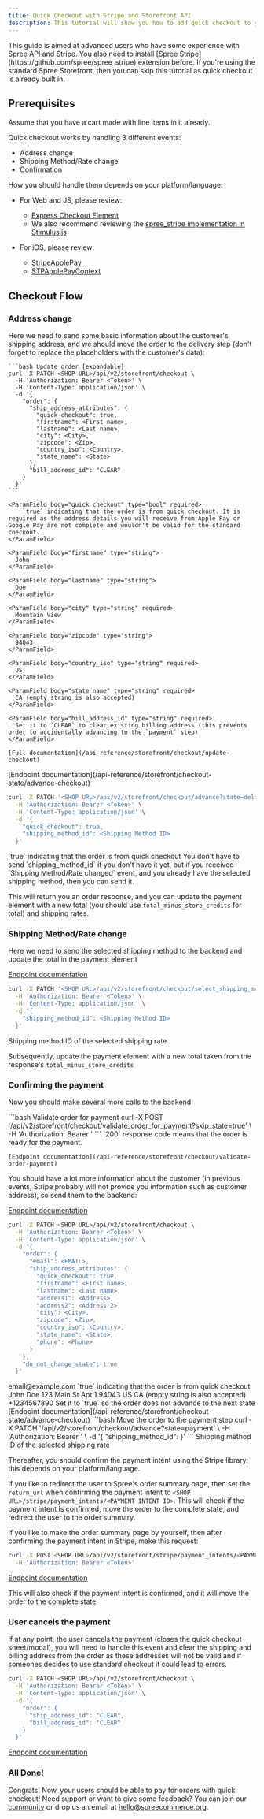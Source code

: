 ```yaml
---
title: Quick Checkout with Stripe and Storefront API
description: This tutorial will show you how to add quick checkout to your headless/composable storefront using Stripe and Spree APIs.
---
```


<Warning>
This guide is aimed at advanced users who have some experience with Spree API and Stripe.
You also need to install [Spree Stripe](https://github.com/spree/spree_stripe) extension before.
</Warning>

<Info>
If you're using the standard Spree Storefront, then you can skip this tutorial as quick checkout is already built in.
</Info>

## Prerequisites

Assume that you have a cart made with line items in it already.

Quick checkout works by handling 3 different events:
- Address change
- Shipping Method/Rate change
- Confirmation

How you should handle them depends on your platform/language:

- For Web and JS, please review:
  - [Express Checkout Element](https://docs.stripe.com/elements/express-checkout-element)
  - We also recommend reviewing the [spree_stripe implementation in Stimulus.js](https://github.com/spree/spree_stripe/blob/main/app/javascript/spree_stripe/controllers/stripe_button_controller.js)

- For iOS, please review:
  - [StripeApplePay](https://docs.stripe.com/apple-pay)
  - [STPApplePayContext](https://stripe.dev/stripe-ios/stripeapplepay/documentation/stripeapplepay/stpapplepaycontext#instance-methods)

## Checkout Flow

### Address change

Here we need to send some basic information about the customer's shipping address, and we should move the order to the delivery step (don't forget to replace the placeholders with the customer's data):

<AccordionGroup>
  <Accordion title="Update the checkout">

    ```bash Update order [expandable]
    curl -X PATCH <SHOP URL>/api/v2/storefront/checkout \
      -H 'Authorization: Bearer <Token>' \
      -H 'Content-Type: application/json' \
      -d '{
        "order": {
          "ship_address_attributes": {
            "quick_checkout": true,
            "firstname": <First name>,
            "lastname": <Last name>,
            "city": <City>,
            "zipcode": <Zip>,
            "country_iso": <Country>,
            "state_name": <State>
          },
          "bill_address_id": "CLEAR"
        }
      }'
    ```

    <ParamField body="quick_checkout" type="bool" required>
        `true` indicating that the order is from quick checkout. It is required as the address details you will receive from Apple Pay or Google Pay are not complete and wouldn't be valid for the standard checkout.
    </ParamField>

    <ParamField body="firstname" type="string">
      John
    </ParamField>

    <ParamField body="lastname" type="string">
      Doe
    </ParamField>

    <ParamField body="city" type="string" required>
      Mountain View
    </ParamField>

    <ParamField body="zipcode" type="string">
      94043
    </ParamField>

    <ParamField body="country_iso" type="string" required>
      US
    </ParamField>

    <ParamField body="state_name" type="string" required>
      CA (empty string is also accepted)
    </ParamField>

    <ParamField body="bill_address_id" type="string" required>
      Set it to `CLEAR` to clear existing billing address (this prevents order to accidentally advancing to the `payment` step)
    </ParamField>

    [Full documentation](/api-reference/storefront/checkout/update-checkout)
  </Accordion>
<Accordion title="Move the order to the delivery step">
[Endpoint documentation](/api-reference/storefront/checkout-state/advance-checkout)

```bash Advance order to the delivery step
curl -X PATCH '<SHOP URL>/api/v2/storefront/checkout/advance?state=delivery&include=shipments.shipping_rates' \
  -H 'Authorization: Bearer <Token>' \
  -H 'Content-Type: application/json' \
  -d '{
    "quick_checkout": true,
    "shipping_method_id": <Shipping Method ID>
  }'
```

<ParamField body="quick_checkout" type="bool" required>
  `true` indicating that the order is from quick checkout
</ParamField>

<ParamField body="shipping_method_id" type="string">
  You don't have to send `shipping_method_id` if you don't have it yet, but if you received `Shipping Method/Rate changed` event, and you already have the selected shipping method, then you can send it.
</ParamField>

This will return you an order response, and you can update the payment element with a new total (you should use `total_minus_store_credits` for total) and shipping rates.
</Accordion>

</AccordionGroup>


### Shipping Method/Rate change

Here we need to send the selected shipping method to the backend and update the total in the payment element

[Endpoint documentation](/api-reference/storefront/checkout-shipments/selects-shipping-method-for-shipments)

```bash Select shipping method
curl -X PATCH '<SHOP URL>/api/v2/storefront/checkout/select_shipping_method' \
  -H 'Authorization: Bearer <Token>' \
  -H 'Content-Type: application/json' \
  -d '{
    "shipping_method_id": <Shipping Method ID>
  }'
```

<ParamField body="shipping_method_id" type="string" required>
  Shipping method ID of the selected shipping rate
</ParamField>

Subsequently, update the payment element with a new total taken from the response's `total_minus_store_credits`

### Confirming the payment

Now you should make several more calls to the backend

<AccordionGroup>
  <Accordion title="Confirm that the order is ready for the payment">
    ```bash Validate order for payment
    curl -X POST '<SHOP URL>/api/v2/storefront/checkout/validate_order_for_payment?skip_state=true' \
      -H 'Authorization: Bearer <Token>'
    ```
    <Info>
      `200` response code means that the order is ready for the payment.
    </Info>

    [Endpoint documentation](/api-reference/storefront/checkout/validate-order-payment)

  </Accordion>
  <Accordion title="Update the address with more data">

  You should have a lot more information about the customer (in previous events, Stripe probably will not provide you information such as customer address), so send them to the backend:

  [Endpoint documentation](/api-reference/storefront/checkout/update-checkout)

  ```bash Update the order [expandable]
  curl -X PATCH <SHOP URL>/api/v2/storefront/checkout \
    -H 'Authorization: Bearer <Token>' \
    -H 'Content-Type: application/json' \
    -d '{
      "order": {
        "email": <EMAIL>,
        "ship_address_attributes": {
          "quick_checkout": true,
          "firstname": <First name>,
          "lastname": <Last name>,
          "address1": <Address>,
          "address2": <Address 2>,
          "city": <City>,
          "zipcode": <Zip>,
          "country_iso": <Country>,
          "state_name": <State>,
          "phone": <Phone>
        }
      },
      "do_not_change_state": true
    }'
  ```
  <ParamField body="email" type="string" required>
      email@example.com
  </ParamField>

  <ParamField body="quick_checkout" type="bool" required>
      `true` indicating that the order is from quick checkout
  </ParamField>

  <ParamField body="firstname" type="string">
    John
  </ParamField>

  <ParamField body="lastname" type="string">
    Doe
  </ParamField>

  <ParamField body="address1" type="string">
    123 Main St
  </ParamField>

  <ParamField body="address2" type="string">
    Apt 1
  </ParamField>

  <ParamField body="zipcode" type="string">
    94043
  </ParamField>

  <ParamField body="country_iso" type="string" required>
    US
  </ParamField>

  <ParamField body="state_name" type="string" required>
    CA (empty string is also accepted)
  </ParamField>

  <ParamField body="phone" type="string">
    +1234567890
  </ParamField>

  <ParamField body="do_not_change_state" type="bool" required>
    Set it to `true` so the order does not advance to the next state
  </ParamField>
  </Accordion>


  <Accordion title="Move the order to the payment step">
  [Endpoint documentation](/api-reference/storefront/checkout-state/advance-checkout)
  ```bash Move the order to the payment step
  curl -X PATCH '<SHOP URL>/api/v2/storefront/checkout/advance?state=payment' \
    -H 'Authorization: Bearer <Token>' \
    -d '{
      "shipping_method_id": <Shipping Method ID>
    }'
  ```
  <ParamField body="shipping_method_id" type="string" required>
    Shipping method ID of the selected shipping rate
  </ParamField>
  </Accordion>
</AccordionGroup>

Thereafter, you should confirm the payment intent using the Stripe library; this depends on your platform/language.

If you like to redirect the user to Spree's order summary page, then set the `return_url` when confirming the payment intent to `<SHOP URL>/stripe/payment_intents/<PAYMENT INTENT ID>`. This will check if the payment intent is confirmed, move the order to the complete state, and redirect the user to the order summary.

If you like to make the order summary page by yourself, then after confirming the payment intent in Stripe, make this request:


```bash Confirm payment intent
curl -X POST <SHOP URL>/api/v2/storefront/stripe/payment_intents/<PAYMENT INTENT ID>/confirm \
  -H 'Authorization: Bearer <Token>'
```

[Endpoint documentation](/api-reference/storefront/stripe/mark-the-payment-intent-as-confirmed-and-move-the-order-to-the-complete-state)

This will also check if the payment intent is confirmed, and it will move the order to the complete state

### User cancels the payment

If at any point, the user cancels the payment (closes the quick checkout sheet/modal), you will need to handle this event and clear the shipping and billing address from the order as these addresses will not be valid and if someones decides to use standard checkout it could lead to errors.

```bash Reset order addresses
curl -X PATCH <SHOP URL>/api/v2/storefront/checkout \
  -H 'Authorization: Bearer <Token>' \
  -H 'Content-Type: application/json' \
  -d '{
    "order": {
      "ship_address_id": "CLEAR",
      "bill_address_id": "CLEAR"
    }
  }'
```

[Endpoint documentation](/api-reference/storefront/checkout/update-checkout)

### All Done!

Congrats! Now, your users should be able to pay for orders with quick checkout! Need support or want to give some feedback? You can join our [community](https://slack.spreecommerce.org/) or drop us an email at [hello@spreecommerce.org](mailto:hello@spreecommerce.org).
